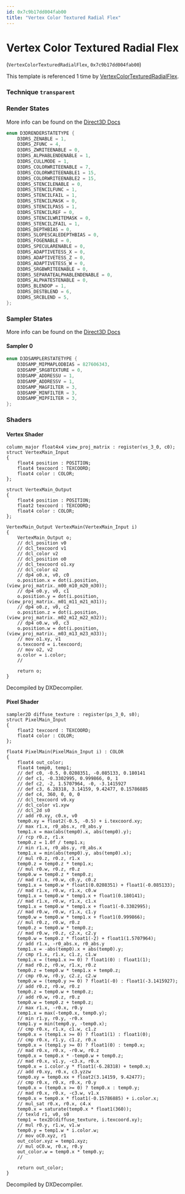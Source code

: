 ```yaml
---
id: 0x7c9b17dd004fab00
title: "Vertex Color Textured Radial Flex"
---
```


# Vertex Color Textured Radial Flex
(`VertexColorTexturedRadialFlex`, `0x7c9b17dd004fab00`)

This template is referenced 1 time by [VertexColorTexturedRadialFlex](/docs/Generated/Render%20Templates/default_render_templates.render_template_database#vertexcolortexturedradialflex).


### Technique `transparent`
### Render States
More info can be found on the [Direct3D Docs](https://learn.microsoft.com/en-us/windows/win32/direct3d9/d3drenderstatetype)
```cpp
enum D3DRENDERSTATETYPE {
	D3DRS_ZENABLE = 1,
	D3DRS_ZFUNC = 4,
	D3DRS_ZWRITEENABLE = 0,
	D3DRS_ALPHABLENDENABLE = 1,
	D3DRS_CULLMODE = 1,
	D3DRS_COLORWRITEENABLE = 7,
	D3DRS_COLORWRITEENABLE1 = 15,
	D3DRS_COLORWRITEENABLE2 = 15,
	D3DRS_STENCILENABLE = 0,
	D3DRS_STENCILFUNC = 1,
	D3DRS_STENCILFAIL = 1,
	D3DRS_STENCILMASK = 0,
	D3DRS_STENCILPASS = 1,
	D3DRS_STENCILREF = 0,
	D3DRS_STENCILWRITEMASK = 0,
	D3DRS_STENCILZFAIL = 1,
	D3DRS_DEPTHBIAS = 0,
	D3DRS_SLOPESCALEDEPTHBIAS = 0,
	D3DRS_FOGENABLE = 0,
	D3DRS_SPECULARENABLE = 0,
	D3DRS_ADAPTIVETESS_X = 0,
	D3DRS_ADAPTIVETESS_Z = 0,
	D3DRS_ADAPTIVETESS_W = 0,
	D3DRS_SRGBWRITEENABLE = 0,
	D3DRS_SEPARATEALPHABLENDENABLE = 0,
	D3DRS_ALPHATESTENABLE = 0,
	D3DRS_BLENDOP = 1,
	D3DRS_DESTBLEND = 6,
	D3DRS_SRCBLEND = 5,
};
```
### Sampler States
More info can be found on the [Direct3D Docs](https://learn.microsoft.com/en-us/windows/win32/direct3d9/d3dsamplerstatetype)
#### Sampler 0
```cpp
enum D3DSAMPLERSTATETYPE {
	D3DSAMP_MIPMAPLODBIAS = 827606343,
	D3DSAMP_SRGBTEXTURE = 0,
	D3DSAMP_ADDRESSU = 1,
	D3DSAMP_ADDRESSV = 1,
	D3DSAMP_MAGFILTER = 3,
	D3DSAMP_MINFILTER = 3,
	D3DSAMP_MIPFILTER = 3,
};
```
### Shaders
#### Vertex Shader
```hlsl
column_major float4x4 view_proj_matrix : register(vs_3_0, c0);
struct VertexMain_Input
{
    float4 position : POSITION;
    float4 texcoord : TEXCOORD;
    float4 color : COLOR;
};

struct VertexMain_Output
{
    float4 position : POSITION;
    float2 texcoord : TEXCOORD;
    float4 color : COLOR;
};

VertexMain_Output VertexMain(VertexMain_Input i)
{
    VertexMain_Output o;
    // dcl_position v0
    // dcl_texcoord v1
    // dcl_color v2
    // dcl_position o0
    // dcl_texcoord o1.xy
    // dcl_color o2
    // dp4 o0.x, v0, c0
    o.position.x = dot(i.position, (view_proj_matrix._m00_m10_m20_m30));
    // dp4 o0.y, v0, c1
    o.position.y = dot(i.position, (view_proj_matrix._m01_m11_m21_m31));
    // dp4 o0.z, v0, c2
    o.position.z = dot(i.position, (view_proj_matrix._m02_m12_m22_m32));
    // dp4 o0.w, v0, c3
    o.position.w = dot(i.position, (view_proj_matrix._m03_m13_m23_m33));
    // mov o1.xy, v1
    o.texcoord = i.texcoord;
    // mov o2, v2
    o.color = i.color;
    // 

    return o;
}
```
Decompiled by DXDecompiler.
#### Pixel Shader
```hlsl
sampler2D diffuse_texture : register(ps_3_0, s0);
struct PixelMain_Input
{
    float2 texcoord : TEXCOORD;
    float4 color : COLOR;
};

float4 PixelMain(PixelMain_Input i) : COLOR
{
    float4 out_color;
    float4 temp0, temp1;
    // def c0, -0.5, 0.0208351, -0.085133, 0.180141
    // def c1, -0.3302995, 0.999866, 0, 1
    // def c2, -2, 1.5707964, -0, -3.1415927
    // def c3, 6.28318, 3.14159, 9.42477, 0.15786885
    // def c4, 360, 0, 0, 0
    // dcl_texcoord v0.xy
    // dcl_color v1.xyw
    // dcl_2d s0
    // add r0.xy, c0.x, v0
    temp0.xy = float2(-0.5, -0.5) + i.texcoord.xy;
    // max r1.x, r0_abs.x, r0_abs.y
    temp1.x = max(abs(temp0).x, abs(temp0).y);
    // rcp r0.z, r1.x
    temp0.z = 1.0f / temp1.x;
    // min r1.x, r0_abs.y, r0_abs.x
    temp1.x = min(abs(temp0).y, abs(temp0).x);
    // mul r0.z, r0.z, r1.x
    temp0.z = temp0.z * temp1.x;
    // mul r0.w, r0.z, r0.z
    temp0.w = temp0.z * temp0.z;
    // mad r1.x, r0.w, c0.y, c0.z
    temp1.x = temp0.w * float1(0.0208351) + float1(-0.085133);
    // mad r1.x, r0.w, r1.x, c0.w
    temp1.x = temp0.w * temp1.x + float1(0.180141);
    // mad r1.x, r0.w, r1.x, c1.x
    temp1.x = temp0.w * temp1.x + float1(-0.3302995);
    // mad r0.w, r0.w, r1.x, c1.y
    temp0.w = temp0.w * temp1.x + float1(0.999866);
    // mul r0.z, r0.w, r0.z
    temp0.z = temp0.w * temp0.z;
    // mad r0.w, r0.z, c2.x, c2.y
    temp0.w = temp0.z * float1(-2) + float1(1.5707964);
    // add r1.x, -r0_abs.x, r0_abs.y
    temp1.x = -abs(temp0).x + abs(temp0).y;
    // cmp r1.x, r1.x, c1.z, c1.w
    temp1.x = (temp1.x >= 0) ? float1(0) : float1(1);
    // mad r0.z, r0.w, r1.x, r0.z
    temp0.z = temp0.w * temp1.x + temp0.z;
    // cmp r0.w, r0.y, c2.z, c2.w
    temp0.w = (temp0.y >= 0) ? float1(-0) : float1(-3.1415927);
    // add r0.z, r0.w, r0.z
    temp0.z = temp0.w + temp0.z;
    // add r0.w, r0.z, r0.z
    temp0.w = temp0.z + temp0.z;
    // max r1.x, -r0.x, r0.y
    temp1.x = max(-temp0.x, temp0.y);
    // min r1.y, r0.y, -r0.x
    temp1.y = min(temp0.y, -temp0.x);
    // cmp r0.x, r1.x, c1.w, c1.z
    temp0.x = (temp1.x >= 0) ? float1(1) : float1(0);
    // cmp r0.x, r1.y, c1.z, r0.x
    temp0.x = (temp1.y >= 0) ? float1(0) : temp0.x;
    // mad r0.x, r0.x, -r0.w, r0.z
    temp0.x = temp0.x * -temp0.w + temp0.z;
    // mad r0.x, v1.y, -c3.x, r0.x
    temp0.x = i.color.y * float1(-6.28318) + temp0.x;
    // add r0.xy, r0.x, c3.yzzw
    temp0.xy = temp0.xx + float2(3.14159, 9.42477);
    // cmp r0.x, r0.x, r0.x, r0.y
    temp0.x = (temp0.x >= 0) ? temp0.x : temp0.y;
    // mad r0.x, r0.x, -c3.w, v1.x
    temp0.x = temp0.x * float1(-0.15786885) + i.color.x;
    // mul_sat r0.x, r0.x, c4.x
    temp0.x = saturate(temp0.x * float1(360));
    // texld r1, v0, s0
    temp1 = tex2D(diffuse_texture, i.texcoord.xy);
    // mul r0.y, r1.w, v1.w
    temp0.y = temp1.w * i.color.w;
    // mov oC0.xyz, r1
    out_color.xyz = temp1.xyz;
    // mul oC0.w, r0.x, r0.y
    out_color.w = temp0.x * temp0.y;
    // 

    return out_color;
}
```
Decompiled by DXDecompiler.
